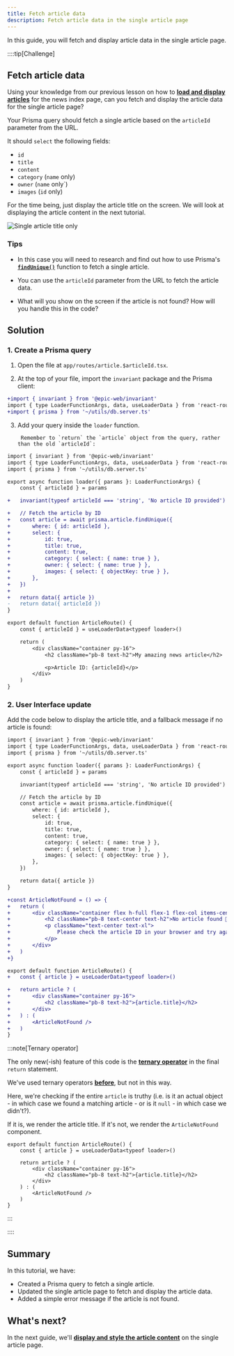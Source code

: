 ```yaml
---
title: Fetch article data
description: Fetch article data in the single article page
---
```



In this guide, you will fetch and display article data in the single article page.

::::tip[Challenge]

## Fetch article data

Using your knowledge from our previous lesson on how to [**load and display articles**](/code-monster/guides/epic-news/displaying-articles/load-and-display-article-data) for the news index page, can you fetch and display the article data for the single article page?

Your Prisma query should fetch a single article based on the `articleId` parameter from the URL.

It should `select` the following fields:

- `id`
- `title`
- `content`
- `category` (`name` only)
- `owner` (`name` only`)
- `images` (`id` only)

For the time being, just display the article title on the screen. We will look at displaying the article content in the next tutorial.

![Single article title only](src/assets/webp/epic-news/single-article-title-only.webp)

### Tips

- In this case you will need to research and find out how to use Prisma's [**`findUnique()`**](https://www.prisma.io/docs/orm/reference/prisma-client-reference#findunique) function to fetch a single article.

- You can use the `articleId` parameter from the URL to fetch the article data.

- What will you show on the screen if the article is not found? How will you handle this in the code?

## Solution

<MonsterReveal title="1. Create Prisma Query">

### 1. Create a Prisma query

1. Open the file at `app/routes/article.$articleId.tsx`.

2. At the top of your file, import the `invariant` package and the Prisma client:

```diff lang="tsx" title="app/routes/article.$articleId.tsx" showLineNumbers
+import { invariant } from '@epic-web/invariant'
import { type LoaderFunctionArgs, data, useLoaderData } from 'react-router'
+import { prisma } from '~/utils/db.server.ts'
```

3. Add your query inside the `loader` function.

		Remember to `return` the `article` object from the query, rather than the old `articleId`:

```diff lang="tsx" title="app/routes/article.$articleId.tsx" showLineNumbers collapse={28-36}
import { invariant } from '@epic-web/invariant'
import { type LoaderFunctionArgs, data, useLoaderData } from 'react-router'
import { prisma } from '~/utils/db.server.ts'

export async function loader({ params }: LoaderFunctionArgs) {
	const { articleId } = params

+	invariant(typeof articleId === 'string', 'No article ID provided')

+	// Fetch the article by ID
+	const article = await prisma.article.findUnique({
+		where: { id: articleId },
+		select: {
+			id: true,
+			title: true,
+			content: true,
+			category: { select: { name: true } },
+			owner: { select: { name: true } },
+			images: { select: { objectKey: true } },
+		},
+	})
+
+	return data({ article })
-	return data({ articleId })
}

export default function ArticleRoute() {
	const { articleId } = useLoaderData<typeof loader>()

	return (
		<div className="container py-16">
			<h2 className="pb-8 text-h2">My amazing news article</h2>

			<p>Article ID: {articleId}</p>
		</div>
	)
}
```

</MonsterReveal>

<MonsterReveal title="2. User interface update">

### 2. User Interface update

Add the code below to display the article title, and a fallback message if no article is found:

```diff lang="tsx" title="app/routes/article.$articleId.tsx" showLineNumbers collapse={1-24}
import { invariant } from '@epic-web/invariant'
import { type LoaderFunctionArgs, data, useLoaderData } from 'react-router'
import { prisma } from '~/utils/db.server.ts'

export async function loader({ params }: LoaderFunctionArgs) {
	const { articleId } = params

	invariant(typeof articleId === 'string', 'No article ID provided')

	// Fetch the article by ID
	const article = await prisma.article.findUnique({
		where: { id: articleId },
		select: {
			id: true,
			title: true,
			content: true,
			category: { select: { name: true } },
			owner: { select: { name: true } },
			images: { select: { objectKey: true } },
		},
	})

	return data({ article })
}

+const ArticleNotFound = () => {
+	return (
+		<div className="container flex h-full flex-1 flex-col items-center justify-center">
+			<h2 className="pb-8 text-center text-h2">No article found 🤔</h2>
+			<p className="text-center text-xl">
+				Please check the article ID in your browser and try again.
+			</p>
+		</div>
+	)
+}

export default function ArticleRoute() {
+	const { article } = useLoaderData<typeof loader>()

+	return article ? (
+		<div className="container py-16">
+			<h2 className="pb-8 text-h2">{article.title}</h2>
+		</div>
+	) : (
+		<ArticleNotFound />
+	)
}
```

:::note[Ternary operator]

The only new(-ish) feature of this code is the [**ternary operator**](https://www.programiz.com/javascript/ternary-operator) in the final `return` statement.

We've used ternary operators [**before**](/code-monster/guides/epic-news/custom-components/hero-call-to-action#3--custom-background-colour), but not in this way.

Here, we're checking if the entire `article` is truthy (i.e. is it an actual object - in which case we found a matching article - or is it `null` - in which case we didn't?).

If it is, we render the article title. If it's not, we render the `ArticleNotFound` component.

```tsx mark={4-10}
export default function ArticleRoute() {
	const { article } = useLoaderData<typeof loader>()

	return article ? (
		<div className="container py-16">
			<h2 className="pb-8 text-h2">{article.title}</h2>
		</div>
	) : (
		<ArticleNotFound />
	)
}
```

:::

</MonsterReveal>

::::

## Summary

In this tutorial, we have:

- Created a Prisma query to fetch a single article.
- Updated the single article page to fetch and display the article data.
- Added a simple error message if the article is not found.

## What's next?

In the next guide, we'll [**display and style the article content**](/code-monster/guides/epic-news/single-article-page/style-article-page) on the single article page.
